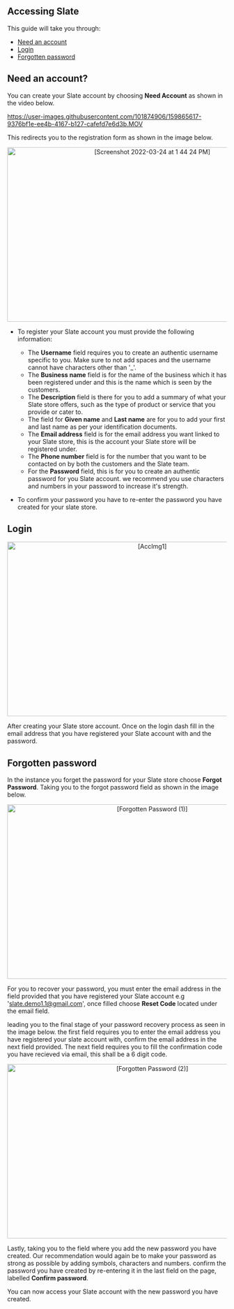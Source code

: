 ## Accessing Slate

This guide will take you through:

  - <a href="#Need-an-account">Need an account</a>
  - <a href="#Login">Login</a>
  - <a href="#Forgotten-Password">Forgotten password</a>


 <a id="Need-an-account"></a> 
 ## Need an account?
 
 You can create your Slate account by choosing **Need Account** as shown in the video below.
 
<p align="center">
    

https://user-images.githubusercontent.com/101874906/159865617-9376bf1e-ee4b-4167-b127-cafefd7e6d3b.MOV

  </p>

 This redirects you to the registration form as shown in the image below.
 
<p align="center">  <img width="650" height="400" alt="[Screenshot 2022-03-24 at 1 44 24 PM]" src="https://user-images.githubusercontent.com/101874906/159877231-d3962503-6914-4cf5-a4ea-91f7881224f8.png"> </p>

 - To register your Slate account you must provide the following information:

   - The **Username** field requires you to create an authentic username specific to you. Make sure to not add spaces and the username cannot have characters other than '_'.
   - The **Business name** field is for the name of the business which it has been registered under and this is the name which is seen by the customers.
   - The **Description** field is there for you to add a summary of what your Slate store offers, such as the type of product or service that you provide or cater to. 
   - The field for **Given name** and **Last name** are for you to add your first and last name as per your identification documents.
   - The **Email address** field is for the email address you want linked to your Slate store, this is the account your Slate store will be registered under.
   - The **Phone number** field is for the number that you want to be contacted on by both the customers and the Slate team.
   - For the **Password** field, this is for you to create an authentic password for you Slate account. we recommend you use characters and numbers in your password to increase it's strength. 
 - To confirm your password you have to re-enter the password you have created for your slate store.

<a id="Login"></a> 
## Login

<p align="center"><img width="650" height="400" alt="[AccImg1]" src="https://user-images.githubusercontent.com/101874906/159887479-55117cd9-1b99-464b-8ed3-61b576cb94ef.png"> </p>

After creating your Slate store account.
Once on the login dash fill in the email address that you have registered your Slate account with and the password.

<a id="Forgetten-Password"></a>
## Forgotten password

In the instance you forget the password for your Slate store choose **Forgot Password**. Taking you to the forgot password field as shown in the image below. 

<p align="center"><img width="650" height="400" alt="[Forgotten Password (1)]" src="https://user-images.githubusercontent.com/101874906/159889449-4dca2e47-96a7-46c5-80d1-8813c07de61e.png"> </p>

For you to recover your password, you must enter the email address in the field provided that you have registered your Slate account e.g 'slate.demo1.1@gmail.com', once filled choose **Reset Code** located under the email field. 

leading you to the final stage of your password recovery process as seen in the image below. the first field requires you to enter the email address you have registered your slate account with,  confirm the email address in the next field provided. 
The next field requires you to fill the confirmation code you have recieved via email, this shall be a 6 digit code.

<p align="center"><img width="650" height="400" alt="[Forgotten Password (2)]" src="https://user-images.githubusercontent.com/101874906/159908742-c80923d4-e688-44bb-9bc5-9fad298d6dfc.png"></p>


Lastly, taking you to the field where you add the new password you have created. Our recommendation would again be to make your password as strong as possible by adding symbols, characters and numbers. confirm the password you have created by re-entering it in the last field on the page, labelled **Confirm password**. 

You can now access your Slate account with the new password you have created.


